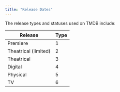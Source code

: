```yaml
---
title: "Release Dates"
---
```


The release types and statuses used on TMDB include:



| Release              | Type |
| -------------------- | ---- |
| Premiere             | 1    |
| Theatrical (limited) | 2    |
| Theatrical           | 3    |
| Digital              | 4    |
| Physical             | 5    |
| TV                   | 6    |